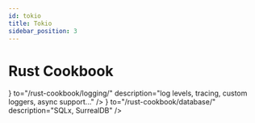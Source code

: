 ```yaml
---
id: tokio
title: Tokio
sidebar_position: 3
---
```


# Rust Cookbook





<CardSection id="index" title="Index">
    <Card
        title="Logging"
        icon={<DeveloperBoardSearchRegular/>}
        to="/rust-cookbook/logging/"
        description="log levels, tracing, custom loggers, async support..."
    />
    <Card
        title="Database"
        icon={<DatabaseRegular/>}
        to="/rust-cookbook/database/"
        description="SQLx, SurrealDB"
    />
</CardSection>

